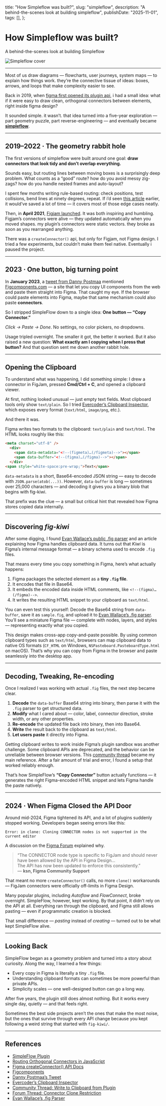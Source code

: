 
  title: "How Simpleflow was built?",
  slug: "simpleflow",
  description:
    "A behind-the-scenes look at building simpleflow",
  publishDate: "2025-11-01",
  tags: [],
};

# How Simpleflow was built?

A behind-the-scenes look at building Simpleflow

<img src={coverImage} alt="Simpleflow cover" />

---

Most of us draw diagrams — flowcharts, user journeys, system maps — to explain how things work. they’re the connective tissue of ideas: boxes, arrows, and loops that make complexity easier to see.

Back in 2019, when [figma first opened its plugin api](https://www.figma.com/community/plugins), i had a small idea: what if it were easy to draw clean, orthogonal connectors between elements, right inside figma design?

It sounded simple. it wasn’t. that idea turned into a five-year exploration — part geometry puzzle, part reverse-engineering — and eventually became [**simpleflow**](https://www.figma.com/community/plugin/751821593330638172/simpleflow-figjam-connectors-everywhere).

---

## 2019–2022 · The geometry rabbit hole

The first versions of simpleflow were built around one goal: **draw connectors that look tidy and don’t overlap everything.**

Sounds easy, but routing lines between moving boxes is a surprisingly deep problem. What counts as a “good” route? how do you avoid messy zig-zags? how do you handle nested frames and auto-layout?

I spent few months writing rule-based routing: check positions, test collisions, bend lines at ninety degrees, repeat. If i’d seen [this article](https://medium.com/swlh/routing-orthogonal-diagram-connectors-in-javascript-191dc2c5ff70) earlier, it would’ve saved a lot of time — it covers most of those edge cases neatly.

Then, in **April 2021**, [Figjam launched](https://www.figma.com/figjam/). It was both inspiring and humbling. Figjam’s connectors were alive — they updated automatically when you moved shapes. my plugin’s connectors were static vectors. they broke as soon as you rearranged anything.

There was a `createConnector()` api, but only for Figjam, not Figma design. I tried a few experiments, but couldn’t make them feel native. Eventually i paused the project.

---

## 2023 · One button, big turning point

In **January 2023**, a [tweet from Danny Postmaa](https://x.com/dannypostmaa/status/1612345747495874561) mentioned [Figcomponents.com](https://www.figcomponents.com/) — a site that let you copy UI components from the web and paste them straight into Figma. That caught my eye. If the browser could paste elements into Figma, maybe that same mechanism could also paste **connectors**.

So I stripped SimpleFlow down to a single idea: **One button — “Copy Connector.”**

_Click → Paste → Done_. No settings, no color pickers, no dropdowns.

Usage tripled overnight. The smaller it got, the better it worked. But it also raised a new question: **What exactly am I copying when I press that button?** And that question sent me down another rabbit hole.

---

## Opening the Clipboard

To understand what was happening, I did something simple: I drew a connector in FigJam, pressed **Cmd/Ctrl + C**, and opened a clipboard viewer.

At first, nothing looked unusual — just empty text fields. Most clipboard tools only show `text/plain`. So I tried [Evercoder’s Clipboard Inspector](https://github.com/evercoder/clipboard-inspector), which exposes every format (`text/html`, `image/png`, etc.).

And there it was.

Figma writes two formats to the clipboard: `text/plain` and `text/html`. The HTML looks roughly like this:

```html title="index.html" lines={[3,4]} showLineNumbers
<meta charset="utf-8" />
  <div>
    <span data-metadata="<!--(figmeta)…(/figmeta)-->"></span>
    <span data-buffer="<!--(figma)…(/figma)-->"></span>
  </div>
<span style="white-space:pre-wrap;">Text</span>
```

`data-metadata` is a short, Base64-encoded JSON string — easy to decode with `JSON.parse(atob(...))`. However, `data-buffer` is long — sometimes over 25,000 characters — and decoding it gives you a binary blob that begins with fig-kiwi.

That prefix was the clue — a small but critical hint that revealed how Figma stores copied data internally.

---

## Discovering _fig-kiwi_

After some digging, I found [Evan Wallace’s public .fig parser](https://madebyevan.com/figma/fig-file-parser/) and an article explaining how Figma handles clipboard data. It turns out that _Kiwi_ is Figma’s internal message format — a binary schema used to encode `.fig` files.

That means every time you copy something in Figma, here’s what actually happens:

1. Figma packages the selected element as a **tiny `.fig` file**.
2. It encodes that file in Base64.
3. It embeds the encoded data inside HTML comments, like `<!--(figma)…(/figma)-->`.
4. It writes the resulting HTML snippet to your clipboard as `text/html`.

You can even test this yourself: Decode the Base64 string from `data-buffer`, save it as `sample.fig`, and upload it to [Evan Wallace’s .fig parser](https://madebyevan.com/figma/fig-file-parser/). You’ll see a miniature Figma file — complete with nodes, layers, and styles — representing exactly what you copied.

This design makes cross-app copy-and-paste possible. By using common clipboard types such as `text/html`, browsers can map clipboard data to native OS formats (`CF_HTML` on Windows, `NSPasteboard.PasteboardType.html` on macOS). That’s why you can copy from Figma in the browser and paste seamlessly into the desktop app.

---

## Decoding, Tweaking, Re-encoding

Once I realized I was working with actual `.fig` files, the next step became clear.

1. **Decode** the `data-buffer` Base64 string into binary, then parse it with the `.fig` parser to get structured data.
2. **Modify** what I cared about — color, label, connector direction, stroke width, or any other properties.
3. **Re-encode** the updated file back into binary, then into Base64.
4. **Write** the result back to the clipboard as `text/html`.
5. **Let users paste** it directly into Figma.

Getting clipboard writes to work inside Figma’s plugin sandbox was another challenge. Some clipboard APIs are deprecated, and the behavior can be unreliable between browser versions. This [community thread](https://forum.figma.com/ask-the-community-7/write-to-clipboard-from-custom-plugin-23974) became my main reference. After a fair amount of trial and error, I found a setup that worked reliably enough.

That’s how SimpleFlow’s **“Copy Connector”** button actually functions — it generates the right Figma-encoded HTML snippet and lets Figma handle the paste natively.

---

## 2024 · When Figma Closed the API Door

Around mid-2024, Figma tightened its API, and a lot of plugins suddenly stopped working. Developers began seeing errors like this:

```plaintext title="error.log"
Error: in clone: Cloning CONNECTOR nodes is not supported in the current editor
```

A discussion on the [Figma Forum](https://forum.figma.com/ask-the-community-7/has-figma-changed-or-restricted-its-clone-function-api-43505) explained why.

> “The CONNECTOR node type is specific to FigJam and should never have been allowed by the API in Figma Design…  
> The API has now been updated to enforce this consistently.”  
> — **ksn, Figma Community Support**

That meant no more `createConnector()` calls, no more `clone()` workarounds — FigJam connectors were officially off-limits in Figma Design.

Many popular plugins, including _Autoflow_ and _FlowConnect_, broke overnight. SimpleFlow, however, kept working. By that point, it didn’t rely on the API at all. Everything ran through the clipboard, and Figma still allows pasting — even if programmatic creation is blocked.

That small difference — _pasting_ instead of _creating_ — turned out to be what kept SimpleFlow alive.

---

## Looking Back

SimpleFlow began as a geometry problem and turned into a story about curiosity. Along the way, I learned a few things:

- Every copy in Figma is literally a tiny `.fig` file.
- Understanding clipboard formats can sometimes be more powerful than private APIs.
- Simplicity scales — one well-designed button can go a long way.

After five years, the plugin still does almost nothing. But it works every single day, quietly — and that feels right.

Sometimes the best side projects aren’t the ones that make the most noise, but the ones that survive through every API change because you kept following a weird string that started with `fig-kiwi/`.

---

## References

- [SimpleFlow Plugin](https://www.figma.com/community/plugin/751821593330638172/simpleflow-figjam-connectors-everywhere)
- [Routing Orthogonal Connectors in JavaScript](https://medium.com/swlh/routing-orthogonal-diagram-connectors-in-javascript-191dc2c5ff70)
- [Figma createConnector() API Docs](https://developers.figma.com/docs/plugins/api/properties/figma-createconnector/)
- [Figcomponents](https://www.figcomponents.com/)
- [Danny Postmaa’s Tweet](https://x.com/dannypostmaa/status/1612345747495874561)
- [Evercoder’s Clipboard Inspector](https://github.com/evercoder/clipboard-inspector)
- [Community Thread: Write to Clipboard from Plugin](https://forum.figma.com/ask-the-community-7/write-to-clipboard-from-custom-plugin-23974)
- [Forum Thread: Connector Clone Restriction](https://forum.figma.com/ask-the-community-7/has-figma-changed-or-restricted-its-clone-function-api-43505)
- [Evan Wallace’s .fig Parser](https://madebyevan.com/figma/fig-file-parser/)
